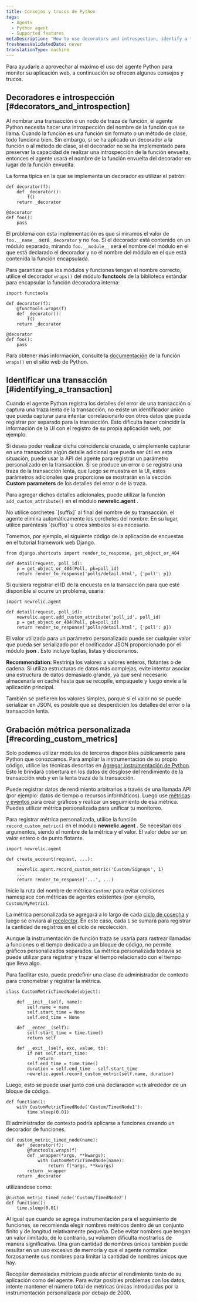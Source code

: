 ```yaml
---
title: Consejos y trucos de Python
tags:
  - Agents
  - Python agent
  - Supported features
metaDescription: 'How to use decorators and introspection, identify a transaction, or record custom metrics with the Python agent.'
freshnessValidatedDate: never
translationType: machine
---
```


Para ayudarle a aprovechar al máximo el uso del agente Python para monitor su aplicación web, a continuación se ofrecen algunos consejos y trucos.

## Decoradores e introspección [#decorators_and_introspection]

Al nombrar una transacción o un nodo de traza de función, el agente Python necesita hacer una introspección del nombre de la función que se llama. Cuando la función es una función sin formato o un método de clase, todo funciona bien. Sin embargo, si se ha aplicado un decorador a la función o al método de clase, si el decorador no se ha implementado para preservar la capacidad de realizar una introspección de la función envuelta, entonces el agente usará el nombre de la función envuelta del decorador en lugar de la función envuelta.

La forma típica en la que se implementa un decorador es utilizar el patrón:

```
def decorator(f):
    def _decorator():
        f()
    return _decorator

@decorator
def foo():
    pass
```

El problema con esta implementación es que si miramos el valor de `foo.__name__` será `_decorator` y no `foo`. Si el decorador está contenido en un módulo separado, mirando `foo.__module__` será el nombre del módulo en el que está declarado el decorador y no el nombre del módulo en el que está contenida la función encapsulada.

Para garantizar que los módulos y funciones tengan el nombre correcto, utilice el decorador `wraps()` del módulo <DNT>**functools**</DNT> de la biblioteca estándar para encapsular la función decoradora interna:

```
import functools

def decorator(f):
    @functools.wraps(f)
    def _decorator():
        f()
    return _decorator

@decorator
def foo():
    pass
```

Para obtener más información, consulte la [documentación](http://docs.python.org/library/functools.html#functools.wraps) de la función `wraps()` en el sitio web de Python.

## Identificar una transacción [#identifying_a_transaction]

Cuando el agente Python registra los detalles del error de una transacción o captura una traza lenta de la transacción, no existe un identificador único que pueda capturar para intentar correlacionarlo con otros datos que pueda registrar por separado para la transacción. Esto dificulta hacer coincidir la información de la UI con el registro de su propia aplicación web, por ejemplo.

Si desea poder realizar dicha coincidencia cruzada, o simplemente capturar en una transacción algún detalle adicional que pueda ser útil en esta situación, puede usar la API del agente para registrar un parámetro personalizado en la transacción. Si se produce un error o se registra una traza de la transacción lenta, que luego se muestra en la UI, estos parámetros adicionales que proporcione se mostrarán en la sección <DNT>**Custom parameters**</DNT> de los detalles del error o de la traza.

Para agregar dichos detalles adicionales, puede utilizar la función `add_custom_attribute()` en el módulo <DNT>**newrelic.agent**</DNT> .

<Callout variant="important">
  No utilice corchetes `[suffix]` al final del nombre de su transacción. el agente elimina automáticamente los corchetes del nombre. En su lugar, utilice paréntesis `(suffix)` u otros símbolos si es necesario.
</Callout>

Tomemos, por ejemplo, el siguiente código de la aplicación de encuestas en el tutorial framework web Django.

```
from django.shortcuts import render_to_response, get_object_or_404

def detail(request, poll_id):
    p = get_object_or_404(Poll, pk=poll_id)
    return render_to_response('polls/detail.html', {'poll': p})
```

Si quisiera registrar el ID de la encuesta en la transacción para que esté disponible si ocurre un problema, usaría:

```
import newrelic.agent

def detail(request, poll_id):
    newrelic.agent.add_custom_attribute('poll_id', poll_id)
    p = get_object_or_404(Poll, pk=poll_id)
    return render_to_response('polls/detail.html', {'poll': p})
```

El valor utilizado para un parámetro personalizado puede ser cualquier valor que pueda ser serializado por el codificador JSON proporcionado por el módulo <DNT>**json**</DNT> . Esto incluye tuplas, listas y diccionarios.

<DNT>**Recommendation:**</DNT> Restrinja los valores a valores enteros, flotantes o de cadena. Si utiliza estructuras de datos más complejas, evite intentar asociar una estructura de datos demasiado grande, ya que será necesario almacenarla en caché hasta que se recopile, empaquete y luego envíe a la aplicación principal.

También se prefieren los valores simples, porque si el valor no se puede serializar en JSON, es posible que se desperdicien los detalles del error o la transacción lenta.

## Grabación métrica personalizada [#recording_custom_metrics]

Solo podemos utilizar módulos de terceros disponibles públicamente para Python que conozcamos. Para ampliar la instrumentación de su propio código, utilice las técnicas descritas en [Agregar instrumentación de Python](/docs/agents/python-agent/supported-features/python-custom-instrumentation). Esto le brindará cobertura en los datos de desglose del rendimiento de la transacción web y en la lenta traza de la transacción.

Puede registrar datos de rendimiento arbitrarios a través de una llamada API (por ejemplo: datos de tiempo o recursos informáticos). Luego use [métricas y eventos ](/docs/query-your-data/explore-query-data/data-explorer/introduction-data-explorer)para crear gráficos y realizar un seguimiento de esa métrica. Puedes utilizar métrica personalizada para unificar tu monitoreo.

Para registrar métrica personalizada, utilice la función `record_custom_metric()` en el módulo <DNT>**newrelic.agent**</DNT> . Se necesitan dos argumentos, siendo el nombre de la métrica y el valor. El valor debe ser un valor entero o de punto flotante.

```
import newrelic.agent

def create_account(request, ...):
    ...
    newrelic.agent.record_custom_metric('Custom/Signups', 1)
    ...
    return render_to_response('...', ...)
```

Inicie la ruta del nombre de métrica `Custom/` para evitar colisiones namespace con métricas de agentes existentes (por ejemplo, `Custom/MyMetric`).

La métrica personalizada se agregará a lo largo de cada [ciclo de cosecha](/docs/accounts-partnerships/education/getting-started-new-relic/glossary#harvest-cycle) y luego se enviará al [recolector](/docs/accounts-partnerships/education/getting-started-new-relic/glossary#collector). En este caso, cada `1` se sumará para registrar la cantidad de registros en el ciclo de recolección.

Aunque la instrumentación de función traza se usaría para rastrear llamadas a funciones o el tiempo dedicado a un bloque de código, no permite gráficos personalizados separados. La métrica personalizada todavía se puede utilizar para registrar y trazar el tiempo relacionado con el tiempo que lleva algo.

Para facilitar esto, puede predefinir una clase de administrador de contexto para cronometrar y registrar la métrica.

```
class CustomMetricTimedNode(object):

    def __init__(self, name):
        self.name = name
        self.start_time = None
        self.end_time = None

    def __enter__(self):
        self.start_time = time.time()
        return self

    def __exit__(self, exc, value, tb):
        if not self.start_time:
            return
        self.end_time = time.time()
        duration = self.end_time - self.start_time
        newrelic.agent.record_custom_metric(self.name, duration)
```

Luego, esto se puede usar junto con una declaración `with` alrededor de un bloque de código.

```
def function():
    with CustomMetricTimedNode('Custom/TimedNode1'):
        time.sleep(0.01)
```

El administrador de contexto podría aplicarse a funciones creando un decorador de funciones.

```
def custom_metric_timed_node(name):
    def _decorator(f):
        @functools.wraps(f)
        def _wrapper(*args, **kwargs):
            with CustomMetricTimedNode(name):
                return f(*args, **kwargs)
        return _wrapper
    return _decorator
```

utilizándose como:

```
@custom_metric_timed_node('Custom/TimedNode2')
def function():
    time.sleep(0.01)
```

Al igual que cuando se agrega instrumentación para el seguimiento de funciones, se recomienda elegir nombres métricos dentro de un conjunto finito y de longitud relativamente pequeña. Debe evitar nombres que tengan un valor ilimitado, de lo contrario, su volumen dificulta mostrarlos de manera significativa. Una gran cantidad de nombres únicos también puede resultar en un uso excesivo de memoria y que el agente normalice forzosamente sus nombres para limitar la cantidad de nombres únicos que hay.

<Callout variant="caution">
  Recopilar demasiadas métricas puede afectar el rendimiento tanto de su aplicación como del agente. Para evitar posibles problemas con los datos, intente mantener el número total de métricas únicas introducidas por la instrumentación personalizada por debajo de 2000.
</Callout>